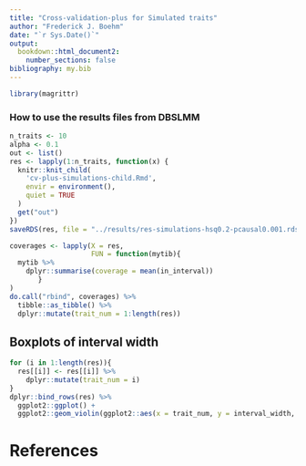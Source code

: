 ```yaml
---
title: "Cross-validation-plus for Simulated traits"
author: "Frederick J. Boehm"
date: "`r Sys.Date()`"
output: 
  bookdown::html_document2:
    number_sections: false
bibliography: my.bib
---
```


```r
library(magrittr)
```


### How to use the results files from DBSLMM


```r
n_traits <- 10
alpha <- 0.1
out <- list()
res <- lapply(1:n_traits, function(x) {
  knitr::knit_child(
    'cv-plus-simulations-child.Rmd', 
    envir = environment(), 
    quiet = TRUE
  )
  get("out")
})
saveRDS(res, file = "../results/res-simulations-hsq0.2-pcausal0.001.rds")
```


```r
coverages <- lapply(X = res, 
                    FUN = function(mytib){
  mytib %>%
    dplyr::summarise(coverage = mean(in_interval))
       }
)
do.call("rbind", coverages) %>%
  tibble::as_tibble() %>%
  dplyr::mutate(trait_num = 1:length(res))
```

## Boxplots of interval width

```r
for (i in 1:length(res)){
  res[[i]] <- res[[i]] %>%
    dplyr::mutate(trait_num = i)
}
dplyr::bind_rows(res) %>%
  ggplot2::ggplot() + 
  ggplot2::geom_violin(ggplot2::aes(x = trait_num, y = interval_width, group = trait_num))
```



# References





